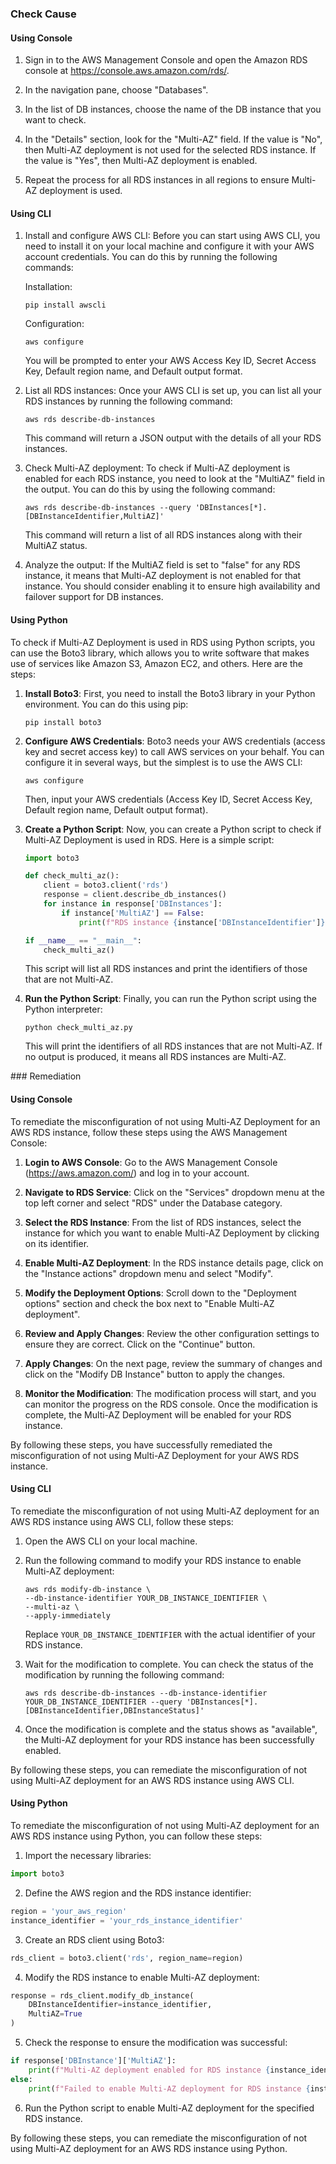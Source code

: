 

<Tabs><Tab title='Cause'>
### Check Cause

#### Using Console

1. Sign in to the AWS Management Console and open the Amazon RDS console at https://console.aws.amazon.com/rds/.

2. In the navigation pane, choose "Databases".

3. In the list of DB instances, choose the name of the DB instance that you want to check.

4. In the "Details" section, look for the "Multi-AZ" field. If the value is "No", then Multi-AZ deployment is not used for the selected RDS instance. If the value is "Yes", then Multi-AZ deployment is enabled. 

5. Repeat the process for all RDS instances in all regions to ensure Multi-AZ deployment is used.

#### Using CLI

1. Install and configure AWS CLI: Before you can start using AWS CLI, you need to install it on your local machine and configure it with your AWS account credentials. You can do this by running the following commands:

   Installation:
   ```
   pip install awscli
   ```
   Configuration:
   ```
   aws configure
   ```
   You will be prompted to enter your AWS Access Key ID, Secret Access Key, Default region name, and Default output format.

2. List all RDS instances: Once your AWS CLI is set up, you can list all your RDS instances by running the following command:
   ```
   aws rds describe-db-instances
   ```
   This command will return a JSON output with the details of all your RDS instances.

3. Check Multi-AZ deployment: To check if Multi-AZ deployment is enabled for each RDS instance, you need to look at the "MultiAZ" field in the output. You can do this by using the following command:
   ```
   aws rds describe-db-instances --query 'DBInstances[*].[DBInstanceIdentifier,MultiAZ]'
   ```
   This command will return a list of all RDS instances along with their MultiAZ status.

4. Analyze the output: If the MultiAZ field is set to "false" for any RDS instance, it means that Multi-AZ deployment is not enabled for that instance. You should consider enabling it to ensure high availability and failover support for DB instances.

#### Using Python

To check if Multi-AZ Deployment is used in RDS using Python scripts, you can use the Boto3 library, which allows you to write software that makes use of services like Amazon S3, Amazon EC2, and others. Here are the steps:

1. **Install Boto3**: First, you need to install the Boto3 library in your Python environment. You can do this using pip:
   ```
   pip install boto3
   ```

2. **Configure AWS Credentials**: Boto3 needs your AWS credentials (access key and secret access key) to call AWS services on your behalf. You can configure it in several ways, but the simplest is to use the AWS CLI:
   ```
   aws configure
   ```
   Then, input your AWS credentials (Access Key ID, Secret Access Key, Default region name, Default output format).

3. **Create a Python Script**: Now, you can create a Python script to check if Multi-AZ Deployment is used in RDS. Here is a simple script:
   ```python
   import boto3

   def check_multi_az():
       client = boto3.client('rds')
       response = client.describe_db_instances()
       for instance in response['DBInstances']:
           if instance['MultiAZ'] == False:
               print(f"RDS instance {instance['DBInstanceIdentifier']} is not Multi-AZ")

   if __name__ == "__main__":
       check_multi_az()
   ```
   This script will list all RDS instances and print the identifiers of those that are not Multi-AZ.

4. **Run the Python Script**: Finally, you can run the Python script using the Python interpreter:
   ```
   python check_multi_az.py
   ```
   This will print the identifiers of all RDS instances that are not Multi-AZ. If no output is produced, it means all RDS instances are Multi-AZ.

</Tab>

<Tab title='Remediation'>
### Remediation

#### Using Console

To remediate the misconfiguration of not using Multi-AZ Deployment for an AWS RDS instance, follow these steps using the AWS Management Console:

1. **Login to AWS Console**: Go to the AWS Management Console (https://aws.amazon.com/) and log in to your account.

2. **Navigate to RDS Service**: Click on the "Services" dropdown menu at the top left corner and select "RDS" under the Database category.

3. **Select the RDS Instance**: From the list of RDS instances, select the instance for which you want to enable Multi-AZ Deployment by clicking on its identifier.

4. **Enable Multi-AZ Deployment**: In the RDS instance details page, click on the "Instance actions" dropdown menu and select "Modify".

5. **Modify the Deployment Options**: Scroll down to the "Deployment options" section and check the box next to "Enable Multi-AZ deployment".

6. **Review and Apply Changes**: Review the other configuration settings to ensure they are correct. Click on the "Continue" button.

7. **Apply Changes**: On the next page, review the summary of changes and click on the "Modify DB Instance" button to apply the changes.

8. **Monitor the Modification**: The modification process will start, and you can monitor the progress on the RDS console. Once the modification is complete, the Multi-AZ Deployment will be enabled for your RDS instance.

By following these steps, you have successfully remediated the misconfiguration of not using Multi-AZ Deployment for your AWS RDS instance.

#### Using CLI

To remediate the misconfiguration of not using Multi-AZ deployment for an AWS RDS instance using AWS CLI, follow these steps:

1. Open the AWS CLI on your local machine.

2. Run the following command to modify your RDS instance to enable Multi-AZ deployment:
   
   ```
   aws rds modify-db-instance \
   --db-instance-identifier YOUR_DB_INSTANCE_IDENTIFIER \
   --multi-az \
   --apply-immediately
   ```

   Replace `YOUR_DB_INSTANCE_IDENTIFIER` with the actual identifier of your RDS instance.

3. Wait for the modification to complete. You can check the status of the modification by running the following command:
   
   ```
   aws rds describe-db-instances --db-instance-identifier YOUR_DB_INSTANCE_IDENTIFIER --query 'DBInstances[*].[DBInstanceIdentifier,DBInstanceStatus]'
   ```

4. Once the modification is complete and the status shows as "available", the Multi-AZ deployment for your RDS instance has been successfully enabled.

By following these steps, you can remediate the misconfiguration of not using Multi-AZ deployment for an AWS RDS instance using AWS CLI.

#### Using Python

To remediate the misconfiguration of not using Multi-AZ deployment for an AWS RDS instance using Python, you can follow these steps:

1. Import the necessary libraries:
```python
import boto3
```

2. Define the AWS region and the RDS instance identifier:
```python
region = 'your_aws_region'
instance_identifier = 'your_rds_instance_identifier'
```

3. Create an RDS client using Boto3:
```python
rds_client = boto3.client('rds', region_name=region)
```

4. Modify the RDS instance to enable Multi-AZ deployment:
```python
response = rds_client.modify_db_instance(
    DBInstanceIdentifier=instance_identifier,
    MultiAZ=True
)
```

5. Check the response to ensure the modification was successful:
```python
if response['DBInstance']['MultiAZ']:
    print(f"Multi-AZ deployment enabled for RDS instance {instance_identifier}")
else:
    print(f"Failed to enable Multi-AZ deployment for RDS instance {instance_identifier}")
```

6. Run the Python script to enable Multi-AZ deployment for the specified RDS instance.

By following these steps, you can remediate the misconfiguration of not using Multi-AZ deployment for an AWS RDS instance using Python.


</Tab>
</Tabs>